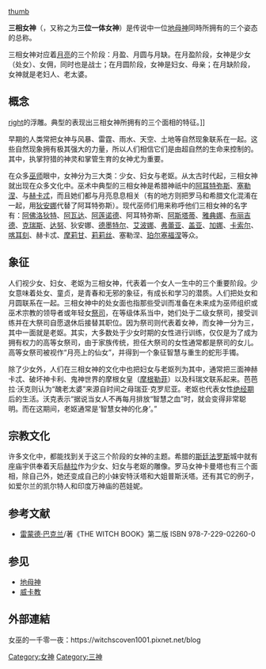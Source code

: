 {{About|印度教女神|基督教的神學術語|三位一體}}

{{original research|time=2012-01-06T02:19:57+00:00}}
[[圖像:Triple-Goddess-Waxing-Full-Waning-Symbol.svg|thumb]]

'''三相女神'''（{{lang-en|Triple Goddess}}，又称之为'''三位一体女神'''）是传说中一位[[地母神|地母神]]同時所拥有的三个姿态的总称。

三相女神对应着[[月亮|月亮]]的三个阶段：月盈、月圆与月缺。在月盈阶段，女神是少女（处女）、女佣，同时也是战士；在月圆阶段，女神是妇女、母亲；在月缺阶段，女神就是老妇人、老太婆。

==概念==
[[圖像:Hecate_Chiaramonti_Inv1922.jpg|right]]的浮雕。典型的表现出三相女神所拥有的三个面相的特征。]]

早期的人类常把女神与风暴、雷霆、雨水、天空、土地等自然现象联系在一起。这些自然现象拥有极其强大的力量，所以人们相信它们是由超自然的生命来控制的。其中，执掌狩猎的神灵和掌管生育的女神尤为重要。

在众多[[巫师|巫师]]眼中，女神分为三大类：少女、妇女与老妪。从太古时代起，三相女神就出现在众多文化中。巫术中典型的三相女神是希腊神祇中的[[阿耳特弥斯|阿耳特弥斯]]、[[塞勒涅|塞勒涅]]、与[[赫卡忒|赫卡忒]]，而且她们都与月亮息息相关（有的地方则把罗马和希腊文化混淆在一起，用[[狄安娜|狄安娜]]代替了阿耳特弥斯）。现代巫师们用来称呼他们三相女神的名字有：[[阿佛洛狄特|阿佛洛狄特]]、[[阿瓦达|阿瓦达]]、[[阿莲诺德|阿莲诺德]]、阿耳特弥斯、[[阿斯塔蒂|阿斯塔蒂]]、[[雅典娜|雅典娜]]、[[布丽吉德|布丽吉德]]、[[克瑞斯|克瑞斯]]、[[达努|达努]]、狄安娜、[[德墨特尔|德墨特尔]]、[[艾波娜|艾波娜]]、[[弗蕾亚|弗蕾亚]]、[[盖亚|盖亚]]、[[加娜|加娜]]、[[卡索尔|卡索尔]]、[[喀耳刻|喀耳刻]]、赫卡忒、[[摩莉甘|摩莉甘]]、[[莉莉丝|莉莉丝]]、塞勒涅、[[珀尔塞福涅|珀尔塞福涅]]等众。

==象征==
人们视少女、妇女、老妪为三相女神，代表着一个女人一生中的三个重要阶段。少女意味着处女、童贞，是青春和无邪的象征，有成长和学习的潜质。人们把处女和月圆联系在一起。三相女神中的处女面也指那些受训而准备在未来成为巫师组织或巫术宗教的领导者或年轻女[[祭司|祭司]]，在等级体系当中，她们处于二级女祭司，接受训练并在大祭司自愿退休后接替其职位。因为祭司则代表着女神，而女神一分为三，其中一面就是老妪。其实，大多数处于少女时期的女性进行训练，仅仅是为了成为拥有权力的高等女祭司，由于家族传统，担任大祭司的女性通常都是祭司的女儿。高等女祭司被视作“月亮上的仙女”，并得到一个象征智慧与重生的蛇形手镯。

除了少女外，人们在三相女神的文化中也把妇女与老妪列为其中，通常把三面神赫卡忒、破坏神卡利、鬼神世界的摩根女皇（[[摩根勒菲|摩根勒菲]]）以及科瑞文联系起来。芭芭拉·沃克则认为“醜老太婆”来源自时间之母瑞亚·克罗尼亚。老妪也代表女性[[绝经期|绝经期]]后的生活。沃克表示“据说当女人不再每月排放“智慧之血”时，就会变得非常聪明。而在这期间，老妪通常是‘智慧女神的化身’。”

==宗教文化==
许多文化中，都能找到关于这三个阶段的女神的主题。希腊的[[斯廷法罗斯|斯廷法罗斯]]城中就有座庙宇供奉着天后[[赫拉|赫拉]]作为少女、妇女与老妪的雕像。罗马女神卡曼塔也有三个面相，除自己外，她还变成自己的小妹安特沃塔和大姐普斯沃塔。还有其它的例子，如爱尔兰的凯尔特人和印度万神庙的芭娃妮。

==参考文献==
{{Reflist}}
*[[雷蒙德·巴克兰|雷蒙德·巴克兰]]/著《THE WITCH BOOK》第二版 ISBN 978-7-229-02260-0

==参见==
*[[地母神|地母神]]
*[[威卡教|威卡教]]

[[Category:女神|Category:女神]]

[[Category:三神|Category:三神]]


== 外部連結 ==
{{Wikiquote|en:Magic|魔法}}
女巫的一千零一夜：https://witchscoven1001.pixnet.net/blog {{Wayback|url=https://witchscoven1001.pixnet.net/blog |date=20210711040123 }}